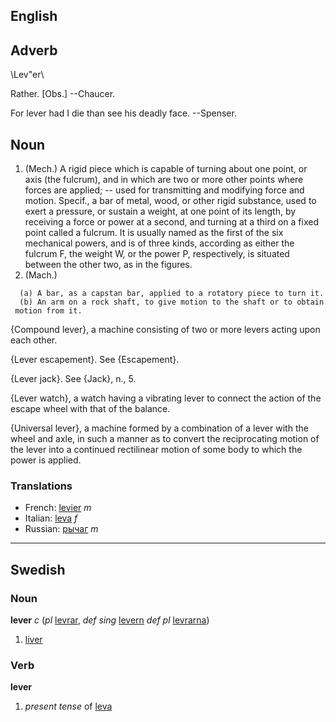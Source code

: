 ==English==
==Adverb==
\Lev"er\

Rather. [Obs.] --Chaucer.

For lever had I die than see his deadly face. --Spenser.

==Noun==                                               

# (Mech.) A rigid piece which is capable of turning about one point, or axis (the fulcrum), and in which are two or more other points where forces are applied; -- used for transmitting and modifying force and motion. Specif., a   bar of metal, wood, or other rigid substance, used to exert a pressure, or sustain a weight, at one point of its length, by receiving a force or power at a second, and turning at a third on a fixed point called a fulcrum. It is usually named as the first of the six mechanical powers, and is of three kinds, according as either the fulcrum F, the weight W, or the power P, respectively, is situated between the other two, as in the figures.
# (Mach.)
   (a) A bar, as a capstan bar, applied to a rotatory piece to turn it.
   (b) An arm on a rock shaft, to give motion to the shaft or to obtain motion from it.

{Compound lever}, a machine consisting of two or more levers acting upon each other.

{Lever escapement}. See {Escapement}.

{Lever jack}. See {Jack}, n., 5.

{Lever watch}, a watch having a vibrating lever to connect the action of the escape wheel with that of the balance.


{Universal lever}, a machine formed by a combination of a lever with the wheel and axle, in such a manner as to convert the reciprocating motion of the lever into a continued rectilinear motion of some body to which the power is applied.

===Translations===

*French: [[levier]] ''m''
*Italian: [[leva]] ''f''
*Russian: [[рычаг]] ''m''

----

==Swedish==
===Noun===
'''lever''' ''c'' (''pl'' [[levrar]], ''def sing'' [[levern]] ''def pl'' [[levrarna]])

#[[liver]]

===Verb===
'''lever'''

#''present tense'' of [[leva]]